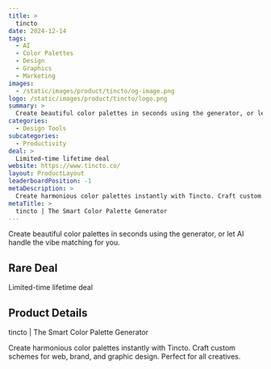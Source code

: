 ```yaml
---
title: >
  tincto
date: 2024-12-14
tags:
  - AI
  - Color Palettes
  - Design
  - Graphics
  - Marketing
images:
  - /static/images/product/tincto/og-image.png
logo: /static/images/product/tincto/logo.png
summary: >
  Create beautiful color palettes in seconds using the generator, or let AI handle the vibe matching for you.
categories:
  - Design Tools
subcategories:
  - Productivity
deal: >
  Limited-time lifetime deal
website: https://www.tincto.co/
layout: ProductLayout
leaderboardPosition: -1
metaDescription: >
  Create harmonious color palettes instantly with Tincto. Craft custom schemes for web, brand, and graphic design. Perfect for all creatives.
metaTitle: >
  tincto | The Smart Color Palette Generator
---
```

Create beautiful color palettes in seconds using the generator, or let AI handle the vibe matching for you.

## Rare Deal

Limited-time lifetime deal

## Product Details

tincto | The Smart Color Palette Generator

Create harmonious color palettes instantly with Tincto. Craft custom schemes for web, brand, and graphic design. Perfect for all creatives.
